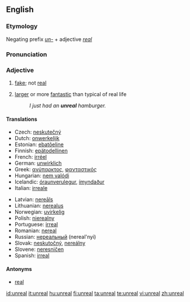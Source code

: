 ==English==

===Etymology===
Negating prefix ''[[un-]]'' + adjective ''[[real]]''

===Pronunciation===
{{IPA|/ʌnˈriəl/}}

===Adjective===
{{en-adj|more}}

# [[fake]]; not [[real]]
# {{slang}} [[larger]] or more [[fantastic]] than typical of real life
#: ''I just had an '''unreal''' hamburger.''

====Translations====
{{trans-top|fake}}
*Czech: [[neskutečný]] {{m}}
*Dutch: [[onwerkelijk]]
*Estonian: [[ebatõeline]]
*Finnish: [[epätodellinen]]
*French: [[irréel]]
*German: [[unwirklich]]
*Greek: [[ανύπαρκτος]], [[φανταστικός]]
*Hungarian: [[nem valódi]]
*Icelandic: [[óraunverulegur]], [[ímyndaður]]
*Italian: [[irreale]]
{{trans-mid}}
*Latvian: [[nereāls]]
*Lithuanian: [[nerealus]]
*Norwegian: [[uvirkelig]]
*Polish: [[nierealny]]
*Portuguese: [[irreal]]
*Romanian: [[nereal]]
*Russian: [[нереальный]] (nereal'nyi)
*Slovak: [[neskutočný]], [[nereálny]]
*Slovene: [[neresničen]]
*Spanish: [[irreal]]
{{trans-bottom}}

====Antonyms====
*[[real]]

[[id:unreal]]
[[it:unreal]]
[[hu:unreal]]
[[fi:unreal]]
[[ta:unreal]]
[[te:unreal]]
[[vi:unreal]]
[[zh:unreal]]